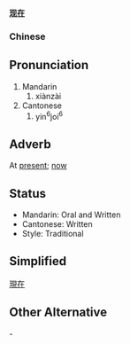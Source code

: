 '''[[现]][[在]]'''

===Chinese===

==Pronunciation==
#Mandarin
##xiànzài
#Cantonese
##yin<sup>6</sup>joi<sup>6</sup>

==Adverb==
At [[present]]; [[now]]

==Status==
*Mandarin: Oral and Written
*Cantonese: Written
*Style: Traditional

==Simplified==
[[現在]]

==Other Alternative==
-
